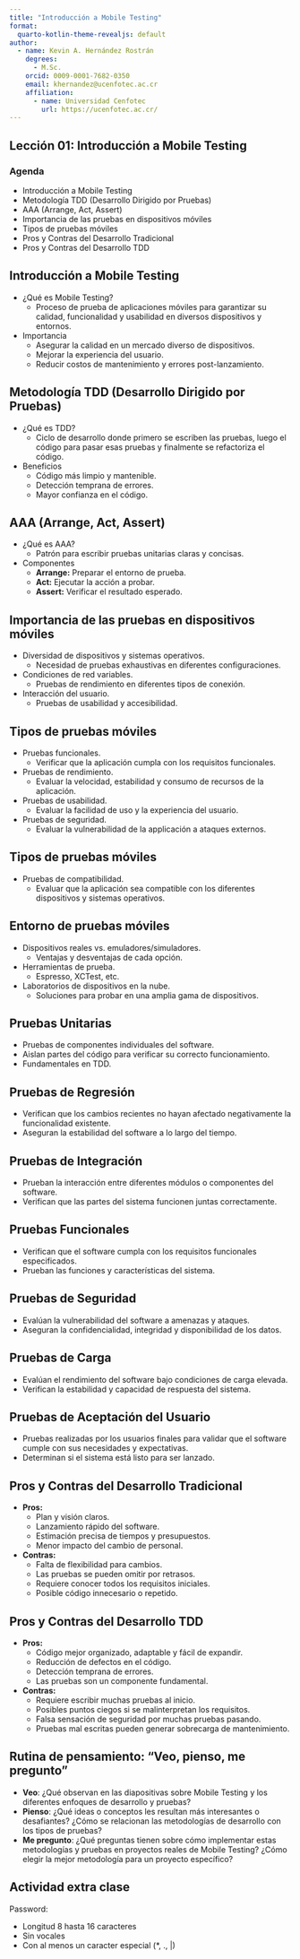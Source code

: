 ```yaml
---
title: "Introducción a Mobile Testing"
format:
  quarto-kotlin-theme-revealjs: default
author:
  - name: Kevin A. Hernández Rostrán
    degrees:
      - M.Sc.
    orcid: 0009-0001-7682-0350
    email: khernandez@ucenfotec.ac.cr
    affiliation:
      - name: Universidad Cenfotec
        url: https://ucenfotec.ac.cr/
---
```


## Lección 01: Introducción a Mobile Testing

### Agenda

*   Introducción a Mobile Testing
*   Metodología TDD (Desarrollo Dirigido por Pruebas)
*   AAA (Arrange, Act, Assert)
*   Importancia de las pruebas en dispositivos móviles
*   Tipos de pruebas móviles
*   Pros y Contras del Desarrollo Tradicional
*   Pros y Contras del Desarrollo TDD

## Introducción a Mobile Testing

*   ¿Qué es Mobile Testing?
    *   Proceso de prueba de aplicaciones móviles para garantizar su calidad, funcionalidad y usabilidad en diversos dispositivos y entornos.
*   Importancia
    *   Asegurar la calidad en un mercado diverso de dispositivos.
    *   Mejorar la experiencia del usuario.
    *   Reducir costos de mantenimiento y errores post-lanzamiento.

## Metodología TDD (Desarrollo Dirigido por Pruebas)

*   ¿Qué es TDD?
    *   Ciclo de desarrollo donde primero se escriben las pruebas, luego el código para pasar esas pruebas y finalmente se refactoriza el código.
*   Beneficios
    *   Código más limpio y mantenible.
    *   Detección temprana de errores.
    *   Mayor confianza en el código.

## AAA (Arrange, Act, Assert)

*   ¿Qué es AAA?
    *   Patrón para escribir pruebas unitarias claras y concisas.
*   Componentes
    *   **Arrange:** Preparar el entorno de prueba.
    *   **Act:** Ejecutar la acción a probar.
    *   **Assert:** Verificar el resultado esperado.

## Importancia de las pruebas en dispositivos móviles

*   Diversidad de dispositivos y sistemas operativos.
    *   Necesidad de pruebas exhaustivas en diferentes configuraciones.
*   Condiciones de red variables.
    *   Pruebas de rendimiento en diferentes tipos de conexión.
*   Interacción del usuario.
    *   Pruebas de usabilidad y accesibilidad.

## Tipos de pruebas móviles

*   Pruebas funcionales.
    *   Verificar que la aplicación cumpla con los requisitos funcionales.
*   Pruebas de rendimiento.
    *   Evaluar la velocidad, estabilidad y consumo de recursos de la aplicación.
*   Pruebas de usabilidad.
    *   Evaluar la facilidad de uso y la experiencia del usuario.
*   Pruebas de seguridad.
    *   Evaluar la vulnerabilidad de la applicación a ataques externos.

## Tipos de pruebas móviles

*   Pruebas de compatibilidad.
    *   Evaluar que la aplicación sea compatible con los diferentes dispositivos y sistemas operativos.

## Entorno de pruebas móviles

*   Dispositivos reales vs. emuladores/simuladores.
    *   Ventajas y desventajas de cada opción.
*   Herramientas de prueba.
    *   Espresso, XCTest, etc.
*   Laboratorios de dispositivos en la nube.
    *   Soluciones para probar en una amplia gama de dispositivos.


## Pruebas Unitarias

*   Pruebas de componentes individuales del software.
*   Aislan partes del código para verificar su correcto funcionamiento.
*   Fundamentales en TDD.

## Pruebas de Regresión

*   Verifican que los cambios recientes no hayan afectado negativamente la funcionalidad existente.
*   Aseguran la estabilidad del software a lo largo del tiempo.

## Pruebas de Integración

*   Prueban la interacción entre diferentes módulos o componentes del software.
*   Verifican que las partes del sistema funcionen juntas correctamente.

## Pruebas Funcionales

*   Verifican que el software cumpla con los requisitos funcionales especificados.
*   Prueban las funciones y características del sistema.

## Pruebas de Seguridad

*   Evalúan la vulnerabilidad del software a amenazas y ataques.
*   Aseguran la confidencialidad, integridad y disponibilidad de los datos.

## Pruebas de Carga

*   Evalúan el rendimiento del software bajo condiciones de carga elevada.
*   Verifican la estabilidad y capacidad de respuesta del sistema.

## Pruebas de Aceptación del Usuario

*   Pruebas realizadas por los usuarios finales para validar que el software cumple con sus necesidades y expectativas.
*   Determinan si el sistema está listo para ser lanzado.

## Pros y Contras del Desarrollo Tradicional

*   **Pros:**
    *   Plan y visión claros.
    *   Lanzamiento rápido del software.
    *   Estimación precisa de tiempos y presupuestos.
    *   Menor impacto del cambio de personal.
*   **Contras:**
    *   Falta de flexibilidad para cambios.
    *   Las pruebas se pueden omitir por retrasos.
    *   Requiere conocer todos los requisitos iniciales.
    *   Posible código innecesario o repetido.

## Pros y Contras del Desarrollo TDD

*   **Pros:**
    *   Código mejor organizado, adaptable y fácil de expandir.
    *   Reducción de defectos en el código.
    *   Detección temprana de errores.
    *   Las pruebas son un componente fundamental.
*   **Contras:**
    *   Requiere escribir muchas pruebas al inicio.
    *   Posibles puntos ciegos si se malinterpretan los requisitos.
    *   Falsa sensación de seguridad por muchas pruebas pasando.
    *   Pruebas mal escritas pueden generar sobrecarga de mantenimiento.

## Rutina de pensamiento: "Veo, pienso, me pregunto"

*   **Veo**: ¿Qué observan en las diapositivas sobre Mobile Testing y los diferentes enfoques de desarrollo y pruebas?
*   **Pienso**: ¿Qué ideas o conceptos les resultan más interesantes o desafiantes? ¿Cómo se relacionan las metodologías de desarrollo con los tipos de pruebas?
*   **Me pregunto**: ¿Qué preguntas tienen sobre cómo implementar estas metodologías y pruebas en proyectos reales de Mobile Testing? ¿Cómo elegir la mejor metodología para un proyecto específico?

## Actividad extra clase

Password:

- Longitud 8 hasta 16 caracteres
- Sin vocales
- Con al menos un caracter especial (*, ., |)
